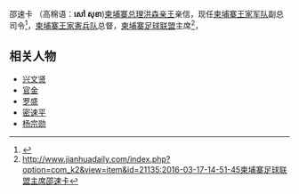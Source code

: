 {{Infobox Officeholder
|honorific-prefix = 
|name         = 邵速卡
|honorific-suffix = 
|native_name  =  
|image        =
|caption      =  
|office       = [[柬埔寨王家憲兵|柬埔寨王家憲兵总督]]
|primeminister   = [[洪森|洪森]]
|term_start   =
|term_end     = 
|predecessor  = 
|successor    = 
|primeminister1 = 
|term_end1    = 
|office2       = [[柬埔寨军事|柬埔寨王家武装部队副总司令]]
|monarch2 = 
|primeminister2   = [[洪森|洪森]]
|term_start2   = 
|term_end2     = 
|office3 = 
|primeminister3 =
|term_start3 = 
|term_end3 = 
|office4 = 
|term_start4   = 
|term_end4     = 
|majority4 = 
|predecessor4 = 
|successor4   = 
|birth_name   =
|birth_date   = 
|birth_place  = [[柬埔寨|柬埔寨]]
|death_date   = 
|death_place  = 
|party        = [[柬埔寨人民党|柬埔寨人民党]] 
|spouse       = 
|children     = 

}}



邵速卡 （高棉语：'''សៅ សុខា''')[[柬埔寨总理|柬埔寨总理]][[洪森|洪森亲王]]亲信，现任[[柬埔寨军事|柬埔寨王家军队]]副总司令<ref>{{cite web |url=http://www.jinbianwanbao.com/List.asp?ID=18323 |title=存档副本 |accessdate=2016-07-14 |deadurl=yes |archiveurl=https://web.archive.org/web/20160818202320/http://www.jinbianwanbao.com/List.asp?ID=18323 |archivedate=2016-08-18 }}</ref>，[[柬埔寨王家憲兵|柬埔寨王家憲兵队]]总督，[[柬埔寨足球联盟|柬埔寨足球联盟]]主席<ref>http://www.jianhuadaily.com/index.php?option=com_k2&view=item&id=21135:2016-03-17-14-51-45柬埔寨足球联盟主席邵速卡</ref>，

==相关人物==
*[[兴文贤|兴文贤]]
*[[官金|官金]]
*[[罗盛|罗盛]]
*[[密速平|密速平]]
*[[杨宗勋|杨宗勋]]